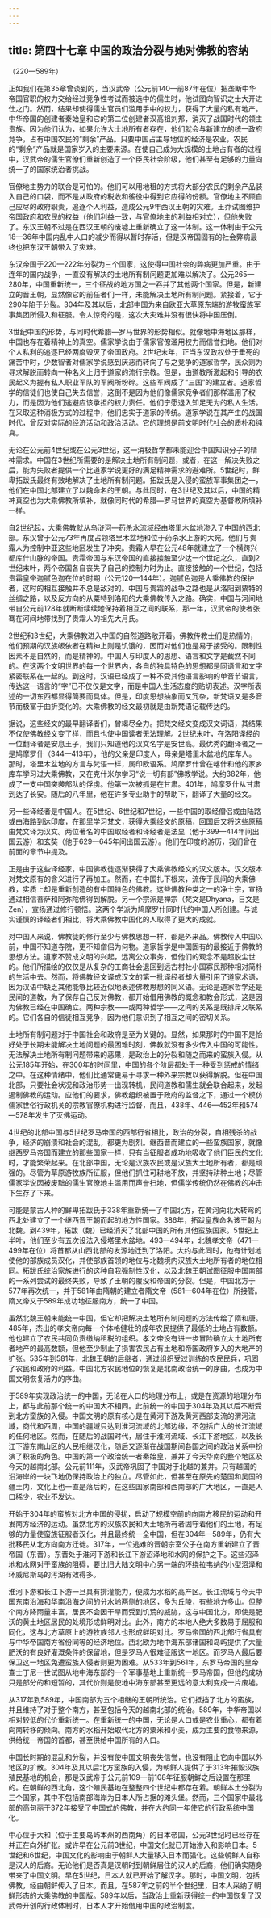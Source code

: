 ```yaml
---
---
---
```

title: 第四十七章 中国的政治分裂与她对佛教的容纳
---




（220—589年）

正如我们在第35章曾谈到的，当汉武帝（公元前140—前87年在位）把垄断中华帝国官职的权力交给经过竞争性考试而被选中的儒生时，他试图向智识之士大开进仕之门。然而，结果却使得儒生官员们滥用手中的权力，获得了大量的私有地产。中华帝国的创建者秦始皇和它的第二位创建者汉高祖刘邦，消灭了战国时代的领主贵族。因为他们认为，如果允许大土地所有者存在，他们就会与新建立的统一政府竞争，占有中国农民的“剩余”产品。只要中国占主导地位的经济是农业，农民的“剩余”产品就是国家岁入的主要来源。在使自己成为大规模的土地占有者的过程中，汉武帝的儒生官僚们重新创造了一个臣民社会阶级，他们甚至有足够的力量向统一了的国家统治者挑战。

官僚地主势力的联合是可怕的。他们可以用地租的方式将大部分农民的剩余产品装入自己的口袋，而不是从政府的税收和徭役中得到它应得的份额。官僚地主不顾自己应尽的政府职责，追逐个人利益，造成公元9年西汉王朝的灾难。王莽试图维护帝国政府和农民的权益（他们利益一致，与官僚地主的利益相对立），但他失败了。东汉王朝不过是在西汉王朝的废墟上重新确立了这一体制。这一体制由于公元18—36年中国内乱中人口的减少而得以暂时存活，但是汉帝国固有的社会弊病最终也把东汉王朝带入了灾难。

东汉帝国于220—222年分裂为三个国家，这使得中国社会的弊病更加严重。由于连年的国内战争，一直没有解决的土地所有制问题更加难以解决了。公元265—280年，中国重新统一，三个征战的地方国之一吞并了其他两个国家。但是，新建立的晋王朝，显然像它的前任者们一样，未能解决土地所有制问题。紧接着，它于290年陷于分裂。304年及其以后，北部中国为来自欧亚大草原东端的游牧蛮族军事集团所侵入和征服。令人惊奇的是，这次大灾难并没有很快将中国压倒。

3世纪中国的形势，与同时代希腊—罗马世界的形势相似。就像地中海地区那样，中国也存在着精神上的真空。儒家学说由于儒家官僚滥用权力而信誉扫地。他们对个人私利的追逐已经两度毁灭了帝国政府。2世纪末年，正当东汉政权处于垂死的痛苦中时，少数智者对儒家学说感到厌恶而转向了与之竞争的道家哲学，民众则为寻求解脱而转向一种名义上归于道家的流行宗教。但是，由道教所激起和引导的农民起义为握有私人职业军队的军阀所粉碎。这些军阀成了“三国”的建立者。道家哲学的信徒们也使自己失去信誉，这倒不是因为他们像儒家竞争者们那样滥用了权力，而是因为他们逃避应该承担的权力责任。他们宁愿退入知足无为的私人生活。在采取这种消极方式的过程中，他们忠实于道家的传统。道家学说在其产生的战国时代，曾反对实际的经济活动和政治活动。它的理想是前文明时代社会的质朴和纯真。

无论在公元前4世纪或在公元3世纪，这一消极哲学都未能迎合中国知识分子的精神需求。中国在3世纪所需要的是解决土地所有制问题，或者，在这一解决失败之后，能为失败者提供一个比道家学说更好的满足精神需求的避难所。5世纪时，鲜卑拓跋氏最终有效地解决了土地所有制问题。拓跋氏是入侵的蛮族军事集团之一，他们在中国北部建立了以魏命名的王朝。与此同时，在3世纪及其以后，中国的精神真空也为大乘佛教所填补，就像同时代的希腊—罗马世界的真空为基督教所填补一样。

自2世纪起，大乘佛教就从乌浒河—药杀水流域经由塔里木盆地渗入了中国的西北部。东汉曾于公元73年再度占领塔里木盆地和位于药杀水上游的大宛。他们与贵霜人为控制中亚这些地区发生了冲突。贵霜人早在公元48年就建立了一个横跨兴都库什山脉的帝国。贵霜帝国与东汉帝国的直接接触至少达一个世纪之久，直到2世纪末叶，两个帝国各自丧失了自己的控制力时为止。直接接触的一个世纪，包括贵霜皇帝迦腻色迦在位的时期（公元120—144年）。迦腻色迦是大乘佛教的保护者，这时的相互接触并不总是敌对的。中国与贵霜的战争之路也是从洛阳到粟特的丝绸之路，以及反方向的从粟特到洛阳的大乘佛教传入之路。确实，中国与河间地带自公元前128年就断断续续地保持着相互之间的联系，那一年，汉武帝的使者张骞在河间地带找到了贵霜人的祖先大月氏。

2世纪和3世纪，大乘佛教进入中国的自然道路敞开着。佛教传教士们是热情的，他们预期的汉族皈依者在精神上则是饥饿的，因而对他们也是易于接受的。限制性因素不是自然的，而是精神的。中国人与印度人的思想、语言和文字是截然不同的。在这两个文明世界的每一个世界内，各自的独具特色的思想都是同语言和文字紧密联系在一起的。到这时，汉语已经成了一种不受其他语言影响的单音节语言，传达这一语言的“字”已不仅仅是文字，而是中国人生活态度的贴切表述。汉字所表述的一切东西都显得简要而具体。但是，印度思想抽象而又冗杂，新梵语又是多音节而极富于曲折变化的。大乘佛教的经文最初就是由新梵语记载传达的。

据说，这些经文的最早翻译者们，曾竭尽全力。把梵文经文变成汉文词语，其结果不仅使佛教经文变了样，而且也使中国读者无法理解。2世纪末叶，在洛阳译经的一位翻译者是安息王子，我们只知道他的汉文名字是安世高。最优秀的翻译者之一是鸠摩罗什（344—413年），他的父亲是印度人，母亲是塔里木盆地的库车人。那时，塔里木盆地的方言与梵语一样，属印欧语系。鸠摩罗什曾在喀什和他的家乡库车学习过大乘佛教，又在克什米尔学习“说一切有部”佛教学说。大约382年，他成了一支中国突袭部队的俘虏。他第一次被抓是在甘肃。401年，鸠摩罗什从甘肃到达了长安。随后的八年里，他在许多专业助手的帮助下，翻译了大量的经文。

另一些译经者是中国人。在5世纪、6世纪和7世纪，一些中国的取经僧侣或由陆路或由海路到达印度，在那里学习梵文，获得大乘经文的原稿，回国后又将这些原稿由梵文译为汉文。两位著名的中国取经者和译经者是法显（他于399—414年间出国云游）和玄奘（他于629—645年间出国云游）。他们在印度的游历，我们曾在前面的章节中提及。

正是由于这些译经家，中国佛教徒逐渐获得了大乘佛教经文的汉文版本。汉文版本对梵文原有的含义进行了再加工。然而，在中国扎下根来，流传于民间的大乘佛教，实质上却是重新创造的有中国特色的佛教。这些佛教种类之一的净土宗，宣扬通过相信菩萨和阿弥陀佛得到解脱。另一个宗派是禅宗（梵文是Dhyana，日文是Zen），宣扬通过修行顿悟。这两个学派为鸠摩罗什同时代的中国人所创建。与诚实谨慎的译经者们相比，将大乘佛教中国化的人取得了更大的成就。

对中国人来说，佛教徒的修行至少与佛教思想一样，都是外来品。佛教传入中国以前，中国不知道寺院，更不知僧侣为何物。道家哲学是中国固有的最接近于佛教的思想方法。道家不赞成文明的兴起，远离公众事务，但他们的观念不是超脱尘世的。他们所描绘的仅仅是从复杂的工商社会退回到远古村社小国寡民那种相对简朴的生活中去。然而，将佛教经文译成汉文的第一批译经者却大量引用了道家术语，因为汉语中缺乏其他能够比较近似地表述佛教思想的同义语。无论是道家哲学还是民间的道教，为了保存自己反对佛教，都开始借用佛教的概念和教会形式，这是因为佛教已经在中国确立。两种宗教——或两种哲学——之间的关系是既排斥又联系的。它们各自的信徒相互竞争，因为他们意识到了相互之间的密切关系。

土地所有制问题对于中国社会和政府是至为关键的。显然，如果那时的中国不是恰好处于长期未能解决土地问题的最困难时刻，佛教就没有多少传入中国的可能性。无法解决土地所有制问题带来的恶果，是政治上的分裂和随之而来的蛮族入侵。从公元185年开始，在300年的时间里，中国的各个阶层都处于一种受到惩戒的情绪之中。在这种情绪中，他们比通常更易于寻求一种外来宗教以获得解脱。但在中国北部，只要社会状况和政治形势一出现转机，民间道教和儒生就会联合起来，发起遏制佛教的运动。应他们的要求，佛教组织被置于政府的监督之下，通过一个模仿儒家世俗行政机关的宗教官僚机构进行监督，而且，438年、446—452年和574—578年发生了灭佛运动。

4世纪的北部中国与5世纪罗马帝国的西部行省相比，政治的分裂，自相残杀的战争，经济的崩溃和社会的混乱，都更为剧烈。继西晋而建立的一些蛮族国家，就像继西罗马帝国而建立的那些国家一样，只有当征服者成功地吸收了他们臣民的文化时，才能繁荣起来。在北部中国，无论是汉族农民或是汉族大土地所有者，都是顽强的。尽管为草原游牧族所征服，但他们抓住可耕地不放，并坚持耕种土地；尽管儒家学说因被废黜的儒生官僚地主滥用而声誉扫地，但儒学传统仍然在佛教的冲击下生存了下来。

可能是蒙古人种的鲜卑拓跋氏于338年重新统一了中国北方，在黄河向北大转弯的西北处建立了一个继西晋王朝而起的地方性国家。386年，拓跋皇族命名该王朝为北魏。到439年，拓跋（魏）已经消灭了北部中国的所有其他蛮族国家。5世纪上半叶，他们至少有五次设法入侵塔里木盆地。493—494年，北魏孝文帝（471—499年在位）将首都从山西北部的发源地迁到了洛阳。大约与此同时，他有计划地使他的部族成员汉化，并使部族首领的地位与北魏境内汉族大土地所有者的地位相同。拓跋氏统治家族进行的这种自我强制性汉化，以及北魏王朝试图征服中国南部的一系列尝试的最终失败，导致了王朝的覆没和帝国的分裂。但是，中国北方于577年再次统一，并于581年由隋朝的建立者隋文帝（581—604年在位）所接管。隋文帝又于589年成功地征服南方，统一了中国。

虽然北魏王朝未能统一中国，但它却把解决土地所有制问题的方法传给了隋和唐。485年，杰出的孝文帝向每一个体格健壮的成年农民提供了最低的土地占有数额。他也建立了农民共同负责缴纳租税的组织。孝文帝没有进一步冒险确立大土地所有者地产的最高数额，但他至少制止了损害农民占有土地和帝国政府岁入的大地产的扩张。535年到581年，北魏王朝的后继者，通过组织受过训练的农民民兵，巩固了农民和政府的利益。中国北方农民地位的恢复是北南政治统一的序曲，也成为中国文明恢复活力的序曲。

于589年实现政治统一的中国，无论在人口的地理分布上，或是在资源的地理分布上，都与此前那个统一的中国大不相同。此前统一的中国于304年及其以后不断受到北方蛮族的入侵。中国文明的原有核心是在黄河下游及黄河西部支流的渭河流域，商代和西周，中国的疆域只达到淮河流域的北部边缘，不包括广大的长江流域的任何地区。然而，在随后的战国时代，居住于淮河流域、长江下游地区，以及长江下游东南山区的人民相继汉化，随后又逐渐在战国期间各国之间的政治关系中扮演了积极的角色。中国的第一个政治统一者秦始皇，兼并了今天华南的整个地区及今天的越南北部。公元前111年，汉武帝巩固了中国对于北越的兼并。只有越国的沿海岸的一块飞地仍保持政治上的独立。尽管如此，但甚至在原先的楚国和吴国的疆土内，文化上也一直是落后的，在这些国家南部和西南部的广大地区，一直是人口稀少，农业不发达。

开始于304年的蛮族对北方中国的侵扰，启动了规模空前的向南方移民的运动和开发南方经济的运动。虽然北方的汉族农民和大土地所有者固守着他们的土地，有足够的力量使蛮族征服者汉化，并且最终统一全中国，但在304年—589年，仍有大批移民从北方向南方迁徙。317年，一位逃难的晋朝宗室公子在南方重新建立了晋帝国（东晋）。东晋处于淮河下游和长江下游沼泽地和水网的保护之下。这些沼泽地和水网对于蛮族的阻碍，要比旧大陆文明中心另一端的环绕拉韦纳的小型沼泽和环威尼斯岛的泻湖有效得多。

淮河下游和长江下游一旦具有排灌能力，便成为水稻的高产区。长江流域与今天中国东南沿海和华南沿海之间的分水岭两侧的地区，多为丘陵，有些地方多山。但整个南方降雨量丰富，居民不会因干旱而受到饥荒的威胁，这与中国北方，即使是肥沃的黄土地区居民的处境形成鲜明对比。此外，南方的本地人绝大多数易于屈服和同化，这与北方草原上的游牧族邻人也形成鲜明对比。罗马帝国的西北部行省具有与中华帝国南方省份同等的经济地位。西北欧为地中海东部诸国和岛屿提供了大量肥沃的有良好灌溉条件的保留地，但是罗马人很难征服这一地区。而罗马人最后要保卫这一地区免遭蛮族入侵者则更为困难。从533年到561年，东罗马帝国的皇帝查士丁尼一世试图从地中海东部的一个军事基地上重新统一罗马帝国，但他的成功只是部分的和短暂的，其代价则是使地中海东部甚至更远的意大利变成一片废墟。

从317年到589年，中国南部为五个相继的王朝所统治。它们抵挡了北方的蛮族，并且维持了对于整个南方，甚至包括今天的越南北部的统治。589年，中华帝国以相对较低的代价重新统一。在重新统一的中国，无论是人口或是农业重心，都有着向南转移的倾向。南方的水稻开始取代北方的粟米和小麦，成为主要的食物来源，供给统一帝国的首都，甚至供给中国所有的人口。

中国长时期的混乱和分裂，并没有使中国文明丧失信誉，也没有阻止它向中国以外地区的扩散。304年及其以后北方蛮族的入侵，为朝鲜人提供了于313年摧毁汉族殖民基地的机会，那是汉武帝于公元前109—前108年征服朝鲜之后设置在那里的。在朝鲜的西北角，这个殖民基地在整整四个世纪中都存在着。朝鲜本土分裂为三个国家，其中不包括南部海岸为日本人所占据的滩头堡。然而，三个国家中最北部的高句丽于372年接受了中国式的佛教，并在大约同一年使它的行政系统中国化。

中心位于大和（位于主要岛屿本州的西南角）的日本帝国，公元3世纪时已经存在并正在向外扩张。或许早在公元前3世纪，中国文化就已开始渗入和影响日本。5世纪和6世纪，中国文化的影响由于朝鲜人大量移入日本而强化。这些朝鲜人自称是汉人的后裔。无论他们是否真是汉朝时到朝鲜居住的汉人的后裔，他们确实随身带来了中国文明。早在5世纪，日本人就已开始了解汉字。那时，中国文明，包括佛教，经由朝鲜传入了日本。而且，在587年之前的半个世纪里，日本人采纳了朝鲜形态的大乘佛教的中国版。589年以后，当政治上重新获得统一的中国恢复了汉武帝开创的行政体制时，日本人才开始借用中国的政治制度。